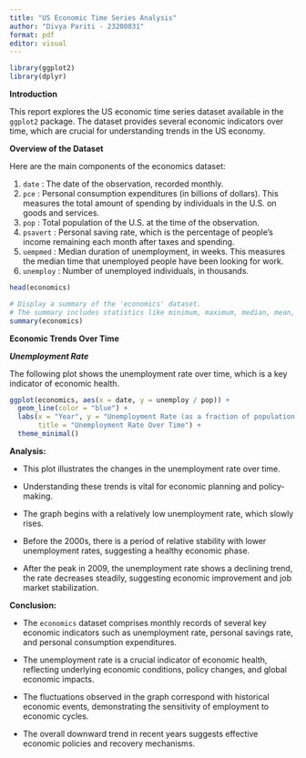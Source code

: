 ```yaml
---
title: "US Economic Time Series Analysis"
author: "Divya Pariti - 23200831"
format: pdf
editor: visual
---
```


```r
library(ggplot2)
library(dplyr)
```

**Introduction**

This report explores the US economic time series dataset available in the `ggplot2` package. The dataset provides several economic indicators over time, which are crucial for understanding trends in the US economy.

**Overview of the Dataset**

Here are the main components of the economics dataset:

1.  `date` : The date of the observation, recorded monthly.
2.  `pce` : Personal consumption expenditures (in billions of dollars). This measures the total amount of spending by individuals in the U.S. on goods and services.
3.  `pop` : Total population of the U.S. at the time of the observation.
4.  `psavert` : Personal saving rate, which is the percentage of people's income remaining each month after taxes and spending.
5.  `uempmed` : Median duration of unemployment, in weeks. This measures the median time that unemployed people have been looking for work.
6.  `unemploy` : Number of unemployed individuals, in thousands.

```r
head(economics)
```

```r
# Display a summary of the 'economics' dataset.
# The summary includes statistics like minimum, maximum, median, mean, and quartiles for each variable.
summary(economics)
```

**Economic Trends Over Time**

***Unemployment Rate***

The following plot shows the unemployment rate over time, which is a key indicator of economic health.

```r
ggplot(economics, aes(x = date, y = unemploy / pop)) +
  geom_line(color = "blue") +
  labs(x = "Year", y = "Unemployment Rate (as a fraction of population)",
       title = "Unemployment Rate Over Time") +
  theme_minimal()
```

**Analysis:**

-   This plot illustrates the changes in the unemployment rate over time.

-   Understanding these trends is vital for economic planning and policy-making.

-   The graph begins with a relatively low unemployment rate, which slowly rises.

-   Before the 2000s, there is a period of relative stability with lower unemployment rates, suggesting a healthy economic phase.

-   After the peak in 2009, the unemployment rate shows a declining trend, the rate decreases steadily, suggesting economic improvement and job market stabilization.

**Conclusion:**

-   The `economics` dataset comprises monthly records of several key economic indicators such as unemployment rate, personal savings rate, and personal consumption expenditures.

-   The unemployment rate is a crucial indicator of economic health, reflecting underlying economic conditions, policy changes, and global economic impacts.

-   The fluctuations observed in the graph correspond with historical economic events, demonstrating the sensitivity of employment to economic cycles.

-   The overall downward trend in recent years suggests effective economic policies and recovery mechanisms.
